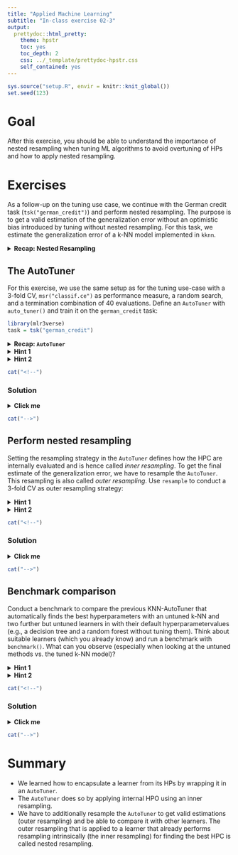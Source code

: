 ```yaml
---
title: "Applied Machine Learning"
subtitle: "In-class exercise 02-3"
output:
  prettydoc::html_pretty:
    theme: hpstr
    toc: yes
    toc_depth: 2
    css: ../_template/prettydoc-hpstr.css
    self_contained: yes
---
```


```r
sys.source("setup.R", envir = knitr::knit_global())
set.seed(123)
```

# Goal

After this exercise, you should be able to understand the importance of nested resampling when tuning ML algorithms to avoid overtuning of HPs and how to apply nested resampling.

# Exercises

As a follow-up on the tuning use case, we continue with the German credit task (`tsk("german_credit")`) and perform nested resampling. The purpose is to get a valid estimation of the generalization error without an optimistic bias introduced by tuning without nested resampling. For this task, we estimate the generalization error of a k-NN model implemented in `kknn`.

<details>
<summary>**Recap: Nested Resampling**</summary>
Nested resampling evaluates a learner combined with a tuning strategy to correctly estimate the generalization error. Linking a tuning strategy with a learner uses the training data to find a good hyperparameter configuration (HPC). Using the same data for performance estimation and hence taking the best-estimated generalization error of the best-performing model leads to an over-optimistic estimation. This is because information on the resampling splits may favor specific HPCs (overtuning) by chance.
</details>

## The AutoTuner

For this exercise, we use the same setup as for the tuning use-case with a 3-fold CV, `msr("classif.ce")` as performance measure, a random search, and a termination combination of 40 evaluations. Define an `AutoTuner` with `auto_tuner()` and train it on the `german_credit` task:

```r
library(mlr3verse)
task = tsk("german_credit")
```

<details>
<summary>**Recap: `AutoTuner`**</summary>
The [`AutoTuner`](https://mlr3tuning.mlr-org.com/reference/AutoTuner.html) class of [`mlr3tuning`](https://mlr3tuning.mlr-org.com/index.html) combines the learner and the HPO to encapsulate the learner from its HPs. When training an `AutoTuner`, two steps are executed. (1) Conduct tuning based on the defined tuning strategy and (2) take the best HPC and fit a model with that HPs to the full data set.
</details>

<details>
<summary>**Hint 1**</summary>
The `AutoTuner` is defined by `auto_tuner()` by specifying the `learner`, `resampling`, `measure`, `terminator`, `search_space`, and the `tuner`. The `AutoTuner` then behaves like a normal learner. We can use `$train` to fit the `AutoTuner` (tuning + model fit on best HPC) with the `AutoTuner`.
</details>

<details>
<summary>**Hint 2**</summary>
```r
library(mlr3)
library(mrl3learners)
library(mlr3tuning)

# Parts from the previous exercise:
task = tsk("german_credit")
lrn_knn = lrn("classif.kknn")

search_space = ps(
  k = p_int(1, 100),
  scale = p_lgl())
)

resampling = rsmp("cv", folds = 3L)

terminator = trm("evals", n_evals = 40L)

tuner = tnr("random_search", batch_size = 4L)

# AutoTuner definition:
at = auto_tuner(
  learner = ...,
  resampling = ...,
  measure = ...,
  terminator = ...,
  search_space = ...,
  tuner = ...
)

at$...(...)
```
</details>

```r
cat("<!--")
```

### Solution

<details>
<summary>**Click me**</summary>
```r
library(mlr3)
library(mlr3learners)
library(mlr3tuning)

# Parts from the previous exercise:
task = tsk("german_credit")
lrn_knn = lrn("classif.kknn")

search_space = ps(
  k = p_int(1, 100),
  scale = p_lgl()
)

resampling = rsmp("cv", folds = 3L)

terminator = trm("evals", n_evals = 40L)

tuner = tnr("random_search", batch_size = 4L)

# AutoTuner definition:
at = auto_tuner(
  learner = lrn_knn,
  resampling = resampling,
  measure = msr("classif.ce"),
  terminator = terminator,
  search_space = search_space,
  tuner = tuner
)

at$train(task)
```

The tuning archive of the internal tuning instance can be accessed via:
```r
arx = at$tuning_instance$archive
# or
arx = at$archive
```

The trained learner on the best parameter configuration is stored in `at$learner`:
```r
at$learner
```

The configuration aligns with the result of the tuning (on the scale of the param set):
```r
at$tuning_result
```

As already mentioned, the tuning instance can addressed via `at$tuning_instance`. From this instance we can obtain all information from the tuning:
```r
at$tuning_instance$result_y
at$tuning_instance$result_x_domain
```
</details>

```r
cat("-->")
```

## Perform nested resampling

Setting the resampling strategy in the `AutoTuner` defines how the HPC are internally evaluated and is hence called _inner resampling_. To get the final estimate of the generalization error, we have to resample the `AutoTuner`. This resampling is also called _outer resampling_. Use `resample` to conduct a 3-fold CV as outer resampling strategy:


<details>
<summary>**Hint 1**</summary>
As for normal learner, we first have to define the resampling strategy and then call `resample` with the `task`, `learner`, and `resampling` as arguments.
</details>

<details>
<summary>**Hint 2**</summary>
```r
outer = rsmp(...)
res = ...(task = ..., learner = ..., resampling = outer)
```
</details>

```r
cat("<!--")
```

### Solution

<details>
<summary>**Click me**</summary>
```r
set.seed(31415)

outer = rsmp("cv", folds = 3)
outer$instantiate(task)

res = resample(task = task, learner = at, resampling = outer)
```

The estimated generalization error then can be obtained by calling `$aggregate()` with the specific measure. The results from the individual folds can be obtained with `$score()`:
```r
res$aggregate(msr("classif.ce"))
res$score(msr("classif.ce"))
```
</details>

```r
cat("-->")
```

## Benchmark comparison

Conduct a benchmark to compare the previous KNN-AutoTuner that automatically finds the best hyperparameters with an untuned k-NN and two further but untuned learners in with their default hyperparametervalues (e.g., a decision tree and a random forest without tuning them). 
Think about suitable learners (which you already know) and run a benchmark with `benchmark()`. What can you observe (especially when looking at the untuned methods vs. the tuned k-NN model)?

<details>
<summary>**Hint 1**</summary>
A list of all possible learners can be achieved via `as.data.table(mlr_learners)`. Note that the previously defined KNN-AutoTuner behaves like a normal learner that automatically finds the best hyperparameters (internally, it performs an _inner resampling_ to evaluate the hyperparameter configurations of the random search). As we want to get the final estimate of the generalization error, we have to define another so-called _outer resampling_ to compare the different learners within the `benchmark()` function (you can use e.g. a 4-fold CV as outer resampling strategy). This will perform nested resampling for the KNN-AutoTuner.
</details>

<details>
<summary>**Hint 2**</summary>
Conducting the benchmark requires to pass a `benchmark_grid()` to the `benchmark()` function:
```r
l1 = lrn(...)
l2 = lrn(...)
l3 = lrn(...)

bmr = ...(...(
  tasks = ..,
  learners = list(...),
  resamplings = ...))
```
</details>

```r
cat("<!--")
```

### Solution

<details>
<summary>**Click me**</summary>
```r
set.seed(31415)

l1 = lrn("classif.ranger")
l2 = lrn("classif.rpart")
l3 = lrn("classif.kknn")

outer = rsmp("cv", folds = 4)
outer$instantiate(task)

bmr = benchmark(benchmark_grid(
  tasks = task,
  learners = list(at, l1, l2, l3),
  resamplings = outer))
```
Again, we can calculate the generalization error with `$aggregate()` or visualize the result with `mlr3viz` and the `autoplot()` function:
```r
bmr$aggregate(msr("classif.ce"))

library(mlr3verse)
autoplot(bmr, measure = msr("classif.ce"))
```

We observe that the random forest is very good out of the box without tuning. For k-NN the tuning has a high impact w.r.t. performance.
</details>

```r
cat("-->")
```

# Summary

- We learned how to encapsulate a learner from its HPs by wrapping it in an `AutoTuner`.
- The `AutoTuner` does so by applying internal HPO using an inner resampling. 
- We have to additionally resample the `AutoTuner` to get valid estimations (outer resampling) and be able to compare it with other learners. The outer resampling that is applied to a learner that already performs resampling intrinsically (the inner resampling) for finding the best HPC is called nested resampling.
